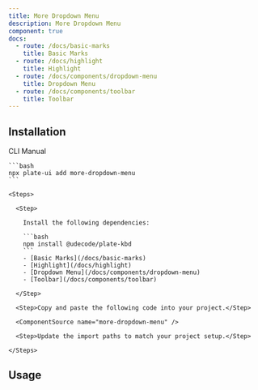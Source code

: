 ```yaml
---
title: More Dropdown Menu
description: More Dropdown Menu
component: true
docs:
  - route: /docs/basic-marks
    title: Basic Marks
  - route: /docs/highlight
    title: Highlight
  - route: /docs/components/dropdown-menu
    title: Dropdown Menu
  - route: /docs/components/toolbar
    title: Toolbar
---
```


<ComponentPreview name="playground-demo" id="basicnodes" />

## Installation

<Tabs defaultValue="cli">

  <TabsList>
    <TabsTrigger value="cli">CLI</TabsTrigger>
    <TabsTrigger value="manual">Manual</TabsTrigger>
  </TabsList>
  <TabsContent value="cli">

    ```bash
    npx plate-ui add more-dropdown-menu
    ```

  </TabsContent>

  <TabsContent value="manual">

    <Steps>

      <Step>

        Install the following dependencies:

        ```bash
        npm install @udecode/plate-kbd
        ```
        - [Basic Marks](/docs/basic-marks)
        - [Highlight](/docs/highlight)
        - [Dropdown Menu](/docs/components/dropdown-menu)
        - [Toolbar](/docs/components/toolbar)

      </Step>

      <Step>Copy and paste the following code into your project.</Step>

      <ComponentSource name="more-dropdown-menu" />

      <Step>Update the import paths to match your project setup.</Step>

    </Steps>

  </TabsContent>

</Tabs>

## Usage

<ComponentSource name="fixed-toolbar-buttons" />
<ComponentSource name="floating-toolbar-buttons" />

